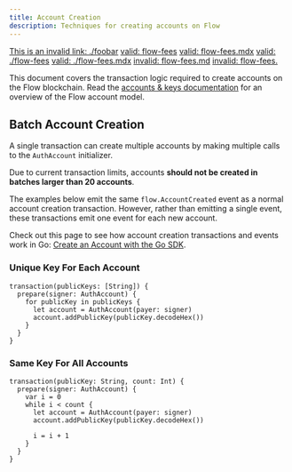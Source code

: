 ```yaml
---
title: Account Creation
description: Techniques for creating accounts on Flow
---
```


[This is an invalid link: ./foobar](/foobar)
[valid: flow-fees](flow-fees)
[valid: flow-fees.mdx](flow-fees.mdx)
[valid: ./flow-fees](./flow-fees)
[valid: ./flow-fees.mdx](./flow-fees.mdx)
[invalid: flow-fees.md](flow-fees.md)
[invalid: flow-fees.](flow-fees.)

This document covers the transaction logic required to create accounts 
on the Flow blockchain. 
Read the [accounts & keys documentation](/concepts/accounts-and-keys) 
for an overview of the Flow account model.

## Batch Account Creation 

A single transaction can create multiple accounts by making 
multiple calls to the `AuthAccount` initializer.

<Callout type="warning">

Due to current transaction limits, 
accounts **should not be created in batches larger than 20 accounts**.
</Callout>

The examples below emit the same `flow.AccountCreated` event
as a normal account creation transaction. 
However, rather than emitting a single event, 
these transactions emit one event for each new account.

Check out this page to see how account creation transactions and events work in Go: 
[Create an Account with the Go SDK](/flow-go-sdk/create-account/).

### Unique Key For Each Account

```cadence
transaction(publicKeys: [String]) {
  prepare(signer: AuthAccount) {
    for publicKey in publicKeys {
      let account = AuthAccount(payer: signer)
      account.addPublicKey(publicKey.decodeHex())
    }
  }
}
```

### Same Key For All Accounts

```cadence
transaction(publicKey: String, count: Int) {
  prepare(signer: AuthAccount) {
    var i = 0
    while i < count {
      let account = AuthAccount(payer: signer)
      account.addPublicKey(publicKey.decodeHex())

      i = i + 1
    }
  }
}
```
